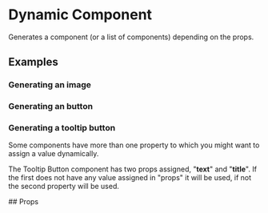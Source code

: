 
# Dynamic Component

Generates a component (or a list of components) depending on the props.

## Examples

### Generating an image

<Canvas>
  <Story id="molecules-dynamic-component--sample-image" />
</Canvas>

### Generating an button

<Canvas>
  <Story id="molecules-dynamic-component--sample-button" />
</Canvas>

### Generating a tooltip button

Some components have more than one property to which you might
want to assign a value dynamically.

The Tooltip Button component has two props assigned, "**text**" and
"**title**". If the first does not have any value assigned in
"props" it will be used, if not the second property will be used.

<Canvas>
  <Story id="molecules-dynamic-component--sample-tooltip-button-1" />
  <Story id="molecules-dynamic-component--sample-tooltip-button-2" />
</Canvas>
## Props

<ArgsTable story={ComponentStory} />

